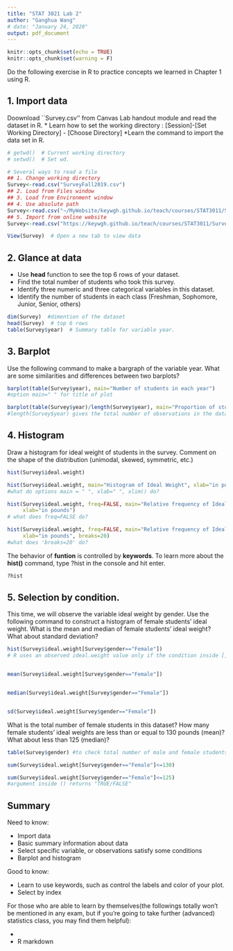 ```yaml
---
title: "STAT 3021 Lab 2"
author: "Ganghua Wang"
# date: "January 24, 2020"
output: pdf_document
---
```


```r
knitr::opts_chunk$set(echo = TRUE)
knitr::opts_chunk$set(warning = F)
```


Do the following exercise in R to practice concepts we learned in Chapter 1 using R. 

## 1. Import data

Doownload ``Survey.csv'' from Canvas Lab handout module and read the dataset in R. 
* Learn how to set the working directory : [Session]-[Set Working Directory] - [Choose Directory]
*Learn the command to import the data set in R. 
```r
# getwd()  # Current working directory
# setwd()  # Set wd. 

# Several ways to read a file
## 1. Change working directory
Survey<-read.csv("SurveyFall2019.csv")
## 2. Load from Files window
## 3. Load from Environment window
## 4. Use absolute path
Survey<-read.csv("~/MyWebsite/keywgh.github.io/teach/courses/STAT3011/SurveyFall2019.csv")
## 5. Import from online website
Survey<-read.csv("https://keywgh.github.io/teach/courses/STAT3011/SurveyFall2019.csv")

View(Survey)  # Open a new tab to view data
```


## 2. Glance at data
* Use **head** function to see the top 6 rows of your dataset. 
* Find the total number of students who took this survey. 
* Identify three numeric and three categorical variables in this dataset.  
* Identify the number of students in each class (Freshman, Sophomore, Junior, Senior, others)
```r
dim(Survey)  #dimention of the dataset
head(Survey)  # top 6 rows
table(Survey$year)  # Summary table for variable year.
```

## 3. Barplot

Use the following command to make a bargraph of the variable year. What are some similarities and differences between two barplots? 
```r
barplot(table(Survey$year), main="Number of students in each year") 
#option main=" " for title of plot

barplot(table(Survey$year)/length(Survey$year), main="Proportion of students in each year")
#length(Survey$year) gives the total number of observations in the data set
```


## 4. Histogram

Draw a histogram for ideal weight of students in the survey. Comment on the shape of the distribution (unimodal, skewed, symmetric, etc.) 
```r
hist(Survey$ideal.weight)

hist(Survey$ideal.weight, main="Histogram of Ideal Weight", xlab="in pounds", xlim=c(50, 350)) 
#what do options main = " ", xlab=" ", xlim() do? 

hist(Survey$ideal.weight, freq=FALSE, main="Relative frequency of Ideal Weight", 
     xlab="in pounds") 
# what does freq=FALSE do? 

hist(Survey$ideal.weight, freq=FALSE, main="Relative frequency of Ideal Weight", 
     xlab="in pounds", breaks=20) 
#what does 'breaks=20' do? 
```

The behavior of **funtion** is controlled by **keywords**. To learn more about the **hist()** command, type ?hist in the console and hit enter. 

```r
?hist
```

## 5. Selection by condition. 

This time, we will observe the variable ideal weight by gender. Use the following command to construct a histogram of female students' ideal weight. What is the mean and median of female students' ideal weight? What about standard deviation? 
```r
hist(Survey$ideal.weight[Survey$gender=="Female"]) 
# R uses an observed ideal.weight value only if the condition inside [] is satisfied. 


mean(Survey$ideal.weight[Survey$gender=="Female"])


median(Survey$ideal.weight[Survey$gender=="Female"])


sd(Survey$ideal.weight[Survey$gender=="Female"])
```

What is the total number of female students in this dataset? How many female students' ideal weights are less than or equal to 130 pounds (mean)? What about less than 125 (median)?

```r
table(Survey$gender) #to check total number of male and female students

sum(Survey$ideal.weight[Survey$gender=="Female"]<=130) 

sum(Survey$ideal.weight[Survey$gender=="Female"]<=125) 
#argument inside () returns "TRUE/FALSE"
```

## Summary
Need to know:

* Import data
* Basic summary information about data
* Select specific variable, or observations satisfy some conditions
* Barplot and histogram

Good to know:

* Learn to use keywords, such as control the labels and color of your plot. 
* Select by index

For those who are able to learn by themselves(the followings totally won't be mentioned in any exam, but if you're going to take further (advanced) statistics class, you may find them helpful):

* \LaTeX\
* R markdown
